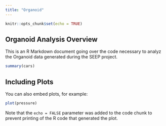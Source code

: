 ```yaml
---
title: "Organoid"
---
```


```r
knitr::opts_chunk$set(echo = TRUE)
```

## Organoid Analysis Overview

This is an R Markdown document going over the code necessary to analyz the Organoid data generated during the SEEP project.

```r
summary(cars)
```

## Including Plots

You can also embed plots, for example:

```r
plot(pressure)
```

Note that the `echo = FALSE` parameter was added to the code chunk to prevent printing of the R code that generated the plot.
